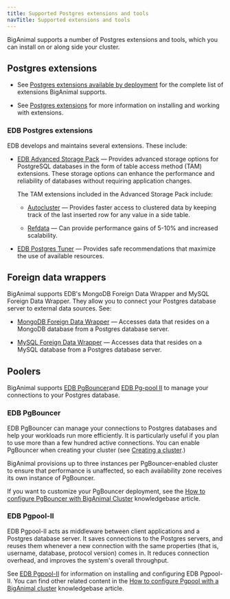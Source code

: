 ```yaml
---
title: Supported Postgres extensions and tools
navTitle: Supported extensions and tools
---
```


BigAnimal supports a number of Postgres extensions and tools, which you can install on or along side your cluster.

## Postgres extensions

- See [Postgres extensions available by deployment](/pg_extensions/) for the complete list of extensions BigAnimal supports.

- See [Postgres extensions](/biganimal/release/using_cluster/03_modifying_your_cluster/extensions) for more information on installing and working with extensions.

### EDB Postgres extensions
EDB develops and maintains several extensions. These include:

- [EDB Advanced Storage Pack](/pg_extensions/advanced_storage_pack/) &mdash; Provides advanced storage options for PostgreSQL databases in the form of table access method (TAM) extensions. These storage options can enhance the performance and reliability of databases without requiring application changes. 

  The TAM extensions included in the Advanced Storage Pack include:

  - [Autocluster](/pg_extensions/advanced_storage_pack/#autocluster) &mdash; Provides faster access to clustered data by keeping track of the last inserted row for any value in a side table. 

  - [Refdata](/pg_extensions/advanced_storage_pack/#refdata) &mdash; Can provide performance gains of 5-10% and increased scalability.
- [EDB Postgres Tuner](/pg_extensions/pg_tuner/) &mdash; Provides safe recommendations that maximize the use of available resources. 


## Foreign data wrappers

BigAnimal supports EDB's MongoDB Foreign Data Wrapper and MySQL Foreign Data Wrapper. They allow you to connect your Postgres database server to external data sources. See:

- [MongoDB Foreign Data Wrapper](/mongo_data_adapter/latest/) &mdash; Accesses data that resides on a MongoDB database from a Postgres database server.

- [MySQL Foreign Data Wrapper](/mysql_data_adapter/latest/) &mdash; Accesses data that resides on a MySQL database from a Postgres database server.

## Poolers

BigAnimal supports [EDB PgBouncer](/pgbouncer/latest/)and [EDB Pg-pool II](/pgpool/latest/) to manage your connections to your Postgres database. 


### EDB PgBouncer

EDB PgBouncer can manage your connections to Postgres databases and help your workloads run more efficiently. It is particularly useful if you plan to use more than a few hundred active connections. You can enable PgBouncer when creating your cluster (see [Creating a cluster](/biganimal/latest/getting_started/creating_a_cluster/#pgbouncer).) 

BigAnimal provisions up to three instances per PgBouncer-enabled cluster to ensure that performance is unaffected, so each availability zone receives its own instance of PgBouncer. 

If you want to customize your PgBouncer deployment, see the [How to configure PgBouncer with BigAnimal Cluster](https://support.biganimal.com/hc/en-us/articles/4848726654745-How-to-configure-PgBouncer-with-BigAnimal-Cluster) knowledgebase article.


### EDB Pgpool-II

EDB Pgpool-II acts as middleware between client applications and a Postgres database server. It saves connections to the Postgres servers, and reuses them whenever a new connection with the same properties (that is, username, database, protocol version) comes in. It reduces connection overhead, and improves the system's overall throughput.

See [EDB Pgpool-II](/pgpool/latest/) for information on installing and configuring EDB Pgpool-II. You can find other related content in the [How to configure Pgpool with a BigAnimal cluster](https://support.biganimal.com/hc/en-us/articles/5475273722009-How-to-configure-Pgpool-with-BigAnimal-Cluster) knowledgebase article.


